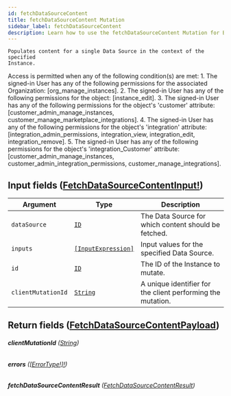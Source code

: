 ```yaml
---
id: fetchDataSourceContent
title: fetchDataSourceContent Mutation
sidebar_label: fetchDataSourceContent
description: Learn how to use the fetchDataSourceContent Mutation for Builder's API.
---
```


    Populates content for a single Data Source in the context of the specified
    Instance.

Access is permitted when any of the following condition(s) are met: 1. The signed-in User has any of the following permissions for the associated Organization: [org_manage_instances]. 2. The signed-in User has any of the following permissions for the object: [instance_edit]. 3. The signed-in User has any of the following permissions for the object's 'customer' attribute: [customer_admin_manage_instances, customer_manage_marketplace_integrations]. 4. The signed-in User has any of the following permissions for the object's 'integration' attribute: [integration_admin_permissions, integration_view, integration_edit, integration_remove]. 5. The signed-in User has any of the following permissions for the object's 'integration_Customer' attribute: [customer_admin_manage_instances, customer_admin_integration_permissions, customer_manage_integrations].

## Input fields ([FetchDataSourceContentInput!](/composer/builder/api/schema/input_object/FetchDataSourceContentInput.mdx))

| Argument           | Type                                                               | Description                                                 |
| ------------------ | ------------------------------------------------------------------ | ----------------------------------------------------------- |
| `dataSource`       | [`ID`](/composer/builder/api/schema/scalar/ID.mdx)                                   | The Data Source for which content should be fetched.        |
| `inputs`           | [`[InputExpression]`](/composer/builder/api/schema/input_object/InputExpression.mdx) | Input values for the specified Data Source.                 |
| `id`               | [`ID`](/composer/builder/api/schema/scalar/ID.mdx)                                   | The ID of the Instance to mutate.                           |
| `clientMutationId` | [`String`](/composer/builder/api/schema/scalar/String.mdx)                           | A unique identifier for the client performing the mutation. |

## Return fields ([FetchDataSourceContentPayload](/composer/builder/api/schema/object/FetchDataSourceContentPayload.mdx))

###### <b>clientMutationId</b> ([String](/composer/builder/api/schema/scalar/String.mdx))

###### <b>errors</b> ([[ErrorType!]!](/composer/builder/api/schema/object/ErrorType.mdx))

###### <b>fetchDataSourceContentResult</b> ([FetchDataSourceContentResult](/composer/builder/api/schema/object/FetchDataSourceContentResult.mdx))
